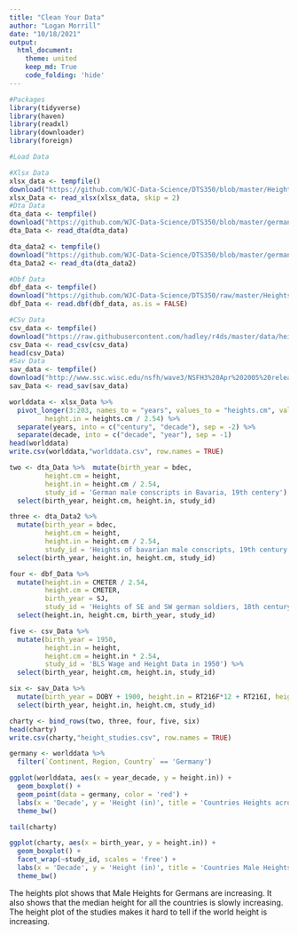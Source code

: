 ```yaml
---
title: "Clean Your Data"
author: "Logan Morrill"
date: "10/18/2021"
output: 
  html_document:
    theme: united
    keep_md: True
    code_folding: 'hide'
---
```


```r
#Packages
library(tidyverse)
library(haven)
library(readxl)
library(downloader)
library(foreign)
```

```r
#Load Data

#Xlsx Data
xlsx_data <- tempfile()
download("https://github.com/WJC-Data-Science/DTS350/blob/master/Height.xlsx?raw=true", xlsx_data, mode = "wb")
xlsx_Data <- read_xlsx(xlsx_data, skip = 2)
#Dta Data
dta_data <- tempfile()
download("https://github.com/WJC-Data-Science/DTS350/blob/master/germanconscr.dta?raw=true", dta_data, mode = "wb")
dta_Data <- read_dta(dta_data)

dta_data2 <- tempfile()
download("https://github.com/WJC-Data-Science/DTS350/blob/master/germanprison.dta?raw=true", dta_data2, mode = "wb")
dta_Data2 <- read_dta(dta_data2)

#Dbf Data
dbf_data <- tempfile()
download("https://github.com/WJC-Data-Science/DTS350/raw/master/Heights_south-east/B6090.DBF?raw=true", dbf_data, mode = "wb")
dbf_Data <- read.dbf(dbf_data, as.is = FALSE)

#CSv Data
csv_data <- tempfile()
download("https://raw.githubusercontent.com/hadley/r4ds/master/data/heights.csv", csv_data, mode = "wb")
csv_Data <- read_csv(csv_data)
head(csv_Data)
#Sav Data
sav_data <- tempfile()
download("http://www.ssc.wisc.edu/nsfh/wave3/NSFH3%20Apr%202005%20release/main05022005.sav", sav_data, mode = "wb")
sav_Data <- read_sav(sav_data)

```

```r
worlddata <- xlsx_Data %>%  
  pivot_longer(3:203, names_to = "years", values_to = "heights.cm", values_drop_na = TRUE) %>%   mutate(year_decade = years, 
         height.in = heights.cm / 2.54) %>%  
  separate(years, into = c("century", "decade"), sep = -2) %>%  
  separate(decade, into = c("decade", "year"), sep = -1)
head(worlddata)
write.csv(worlddata,"worlddata.csv", row.names = TRUE)
```

```r
two <- dta_Data %>%  mutate(birth_year = bdec, 
         height.cm = height, 
         height.in = height.cm / 2.54,
         study_id = 'German male conscripts in Bavaria, 19th centery') %>%  
  select(birth_year, height.cm, height.in, study_id)
```

```r
three <- dta_Data2 %>%
  mutate(birth_year = bdec,
         height.cm = height,
         height.in = height.cm / 2.54,
         study_id = 'Heights of bavarian male conscripts, 19th century') %>%
  select(birth_year, height.in, height.cm, study_id)
```

```r
four <- dbf_Data %>%  
  mutate(height.in = CMETER / 2.54,
         height.cm = CMETER,
         birth_year = SJ,
         study_id = 'Heights of SE and SW german soldiers, 18th century') %>%  
  select(height.in, height.cm, birth_year, study_id)
```

```r
five <- csv_Data %>%  
  mutate(birth_year = 1950,
         height.in = height,
         height.cm = height.in * 2.54,
         study_id = 'BLS Wage and Height Data in 1950') %>%  
  select(birth_year, height.cm, height.in, study_id)
```

```r
six <- sav_Data %>%  
  mutate(birth_year = DOBY + 1900, height.in = RT216F*12 + RT216I, height.cm = height.in * 2.54, study_id = 'National Survey (Wisconsin), 19th century') %>%  
  select(birth_year, height.in, height.cm, study_id)
```

```r
charty <- bind_rows(two, three, four, five, six)
head(charty)
write.csv(charty,"height_studies.csv", row.names = TRUE)
```

```r
germany <- worlddata %>%
  filter(`Continent, Region, Country` == 'Germany')

ggplot(worlddata, aes(x = year_decade, y = height.in)) +
  geom_boxplot() +
  geom_point(data = germany, color = 'red') +
  labs(x = 'Decade', y = 'Height (in)', title = 'Countries Heights across decades', subtitle = 'Heights compared to Germany (red)') +
  theme_bw()
```


```r
tail(charty)

ggplot(charty, aes(x = birth_year, y = height.in)) +
  geom_boxplot() +
  facet_wrap(~study_id, scales = 'free') +
  labs(x = 'Decade', y = 'Height (in)', title = 'Countries Male Heights across decades', subtitle = 'Heights compared across different studies') +
  theme_bw()
```
The heights plot shows that Male Heights for Germans are increasing. It also shows that the median height for all the countries is slowly increasing. The height plot of the studies 
makes it hard to tell if the world height is increasing.


